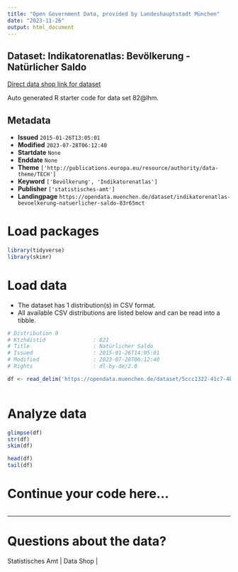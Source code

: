 ```yaml
---
title: "Open Government Data, provided by Landeshauptstadt München"
date: "2023-11-26"
output: html_document
---
```


## Dataset: Indikatorenatlas: Bevölkerung - Natürlicher Saldo

[Direct data shop link for dataset](https://opendata.muenchen.de/dataset/indikatorenatlas-bevoelkerung-natuerlicher-saldo-83r65mct)

Auto generated R starter code for data set 82@lhm.

## Metadata

- **Issued** `2015-01-26T13:05:01`
- **Modified** `2023-07-28T06:12:40`
- **Startdate** `None`
- **Enddate** `None`
- **Theme** `['http://publications.europa.eu/resource/authority/data-theme/TECH']`
- **Keyword** `['Bevölkerung', 'Indikatorenatlas']`
- **Publisher** `['statistisches-amt']`
- **Landingpage** `https://opendata.muenchen.de/dataset/indikatorenatlas-bevoelkerung-natuerlicher-saldo-83r65mct`


# Load packages

```r

library(tidyverse)
library(skimr)

```

# Load data

-   The dataset has 1 distribution(s) in CSV format.
-   All available CSV distributions are listed below and can be read into a tibble.

```r

# Distribution 0
# Ktzhdistid               : 821
# Title                    : Natürlicher Saldo 
# Issued                   : 2015-01-26T14:05:01
# Modified                 : 2023-07-28T06:12:40
# Rights                   : dl-by-de/2.0

df <- read_delim('https://opendata.muenchen.de/dataset/5ccc1322-41c7-4b40-b504-20f558bf6722/resource/e2bd77e9-a3cd-4d4d-98ca-4457f7d18232/download/indikat_bevoelkerung_natuerlicher_saldo_240723.csv')



```

# Analyze data

```r

glimpse(df)
str(df)
skim(df)

head(df)
tail(df)

```

# Continue your code here...

```r

```

------------------------------------------------------------------------

# Questions about the data?

Statistisches Amt | Data Shop | 
